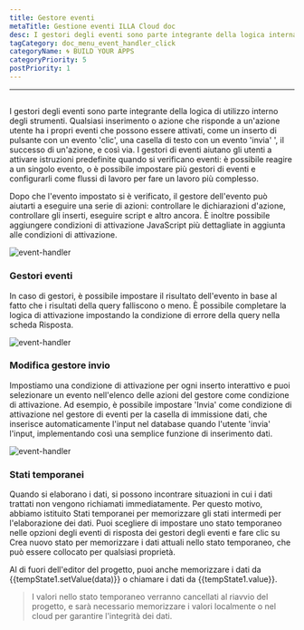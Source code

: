 ```yaml
---
title: Gestore eventi
metaTitle: Gestione eventi ILLA Cloud doc
desc: I gestori degli eventi sono parte integrante della logica interna di utilizzo degli strumenti
tagCategory: doc_menu_event_handler_click
categoryName: 🌀 BUILD YOUR APPS
categoryPriority: 5
postPriority: 1
---
```


* * *

## <h2 hidden>Gestore eventi</h2>

I gestori degli eventi sono parte integrante della logica di utilizzo interno degli strumenti. Qualsiasi inserimento o azione che risponde a un'azione utente ha i propri eventi che possono essere attivati, come un inserto di pulsante con un evento 'clic', una casella di testo con un evento 'invia' ', il successo di un'azione, e così via. I gestori di eventi aiutano gli utenti a attivare istruzioni predefinite quando si verificano eventi: è possibile reagire a un singolo evento, o è possibile impostare più gestori di eventi e configurarli come flussi di lavoro per fare un lavoro più complesso.

Dopo che l'evento impostato si è verificato, il gestore dell'evento può aiutarti a eseguire una serie di azioni: controllare le dichiarazioni d'azione, controllare gli inserti, eseguire script e altro ancora. È inoltre possibile aggiungere condizioni di attivazione JavaScript più dettagliate in aggiunta alle condizioni di attivazione.

<img alt="event-handler" src='https://cdn.illacloud.com/official-website/img/official-site/event-handler-01.png' />

### Gestori eventi

In caso di gestori, è possibile impostare il risultato dell'evento in base al fatto che i risultati della query falliscono o meno. È possibile completare la logica di attivazione impostando la condizione di errore della query nella scheda Risposta.

<img alt="event-handler" src='https://cdn.illacloud.com/official-website/img/official-site/event-handler-02.png' />

### Modifica gestore invio

Impostiamo una condizione di attivazione per ogni inserto interattivo e puoi selezionare un evento nell'elenco delle azioni del gestore come condizione di attivazione. Ad esempio, è possibile impostare 'Invia' come condizione di attivazione nel gestore di eventi per la casella di immissione dati, che inserisce automaticamente l'input nel database quando l'utente 'invia' l'input, implementando così una semplice funzione di inserimento dati.

<img alt="event-handler" src='https://cdn.illacloud.com/official-website/img/official-site/event-handler-03.png' />

### Stati temporanei

Quando si elaborano i dati, si possono incontrare situazioni in cui i dati trattati non vengono richiamati immediatamente. Per questo motivo, abbiamo istituito Stati temporanei per memorizzare gli stati intermedi per l'elaborazione dei dati. Puoi scegliere di impostare uno stato temporaneo nelle opzioni degli eventi di risposta dei gestori degli eventi e fare clic su Crea nuovo stato per memorizzare i dati attuali nello stato temporaneo, che può essere collocato per qualsiasi proprietà.

Al di fuori dell'editor del progetto, puoi anche memorizzare i dati da {{tempState1.setValue(data)}} o chiamare i dati da {{tempState1.value}}.

> I valori nello stato temporaneo verranno cancellati al riavvio del progetto, e sarà necessario memorizzare i valori localmente o nel cloud per garantire l'integrità dei dati.
